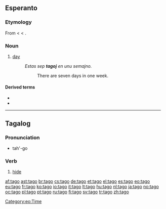 ==Esperanto==
===Etymology===
From {{etyl|de|eo}} {{term|Tag|lang=de}} < {{etyl|goh|eo}} {{term|tac|lang=goh}} < {{proto|Germanic|dagaz|lang=eo}}.

===Noun===
{{eo-noun}}

# [[day]]
#: ''Estas sep '''tagoj''' en unu semajno.''
#:: There are seven days in one week.

====Derived terms====
* {{l|eo|naskiĝotago|gloss=birthday}}
* {{l|eo|taglibro|gloss=diary}}

{{eo BRO|2}}

----

==Tagalog==
===Pronunciation===
* tah'-go

===Verb===
{{infl|tl|verb}}

# [[hide]]

[[Category:eo:Time]]

[[af:tago]]
[[ast:tago]]
[[br:tago]]
[[cs:tago]]
[[de:tago]]
[[et:tago]]
[[el:tago]]
[[es:tago]]
[[eo:tago]]
[[eu:tago]]
[[fr:tago]]
[[ko:tago]]
[[io:tago]]
[[it:tago]]
[[lt:tago]]
[[hu:tago]]
[[nl:tago]]
[[ja:tago]]
[[no:tago]]
[[oc:tago]]
[[pl:tago]]
[[pt:tago]]
[[ru:tago]]
[[fi:tago]]
[[sv:tago]]
[[tr:tago]]
[[zh:tago]]
